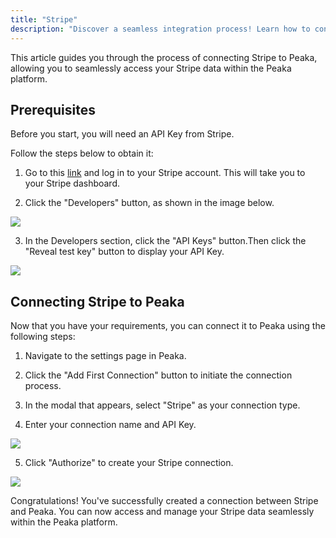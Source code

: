 ```yaml
---
title: "Stripe"
description: "Discover a seamless integration process! Learn how to connect Stripe to Peaka effortlessly for streamlined transactions."
---
```


This article guides you through the process of connecting Stripe to Peaka, allowing you to seamlessly access your Stripe data within the Peaka platform.

## Prerequisites

Before you start, you will need an API Key from Stripe.

Follow the steps below to obtain it:

1. Go to this [link](https://stripe.com/) and log in to your Stripe account. This will take you to your Stripe dashboard.

2. Click the "Developers" button, as shown in the image below.

<img src="images/integrations/stripe-1.png" />

3. In the Developers section, click the "API Keys" button.Then click the "Reveal test key" button to display your API Key.

<img src="images/integrations/stripe-2.png" />

## Connecting Stripe to Peaka

Now that you have your requirements, you can connect it to Peaka using the following steps:

1. Navigate to the settings page in Peaka.

2. Click the "Add First Connection" button to initiate the connection process.

3. In the modal that appears, select "Stripe" as your connection type.

4. Enter your connection name and API Key.

<img src="images/integrations/stripe-3.png" />

5. Click "Authorize" to create your Stripe connection.

<img src="images/integrations/stripe-4.png" />

Congratulations! You've successfully created a connection between Stripe and Peaka. You can now access and manage your Stripe data seamlessly within the Peaka platform.
